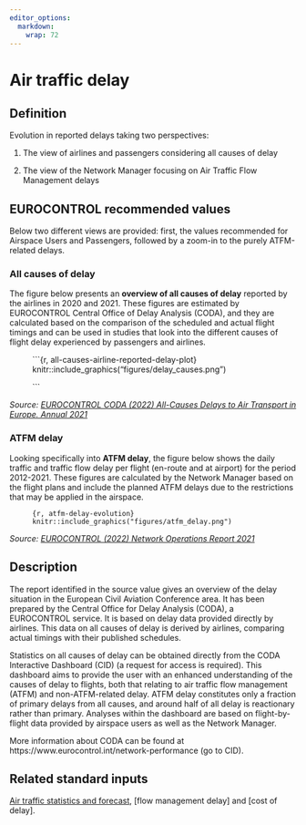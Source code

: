 ```yaml
---
editor_options: 
  markdown: 
    wrap: 72
---
```


# Air traffic delay

## Definition

Evolution in reported delays taking two perspectives:

1.  The view of airlines and passengers considering all causes of delay

2.  The view of the Network Manager focusing on Air Traffic Flow
    Management delays

## EUROCONTROL recommended values

Below two different views are provided: first, the values recommended
for Airspace Users and Passengers, followed by a zoom-in to the purely
ATFM-related delays.

### All causes of delay

The figure below presents an **overview of all causes of delay** reported by the airlines in 2020 and 2021. These figures are estimated by EUROCONTROL Central Office of Delay Analysis (CODA), and they are calculated based on the comparison of the scheduled and actual flight timings and can be used in studies that look into the different causes of flight delay experienced by passengers and airlines.

:   ```{r, all-causes-airline-reported-delay-plot}
    knitr::include_graphics("figures/delay_causes.png")
    
    ```

*Source: [EUROCONTROL CODA (2022) All-Causes Delays to Air Transport in
Europe. Annual
2021](https://www.eurocontrol.int/sites/default/files/2022-04/eurocontrol-coda-digest-annual-report-2021.pdf)*

### ATFM delay

Looking specifically into **ATFM delay**, the figure below shows the daily traffic and traffic flow delay per flight (en-route and at airport) for the period 2012-2021. These figures are calculated by the Network Manager based on the flight plans and include the planned ATFM delays due to the restrictions that may be applied in the airspace.

:   `{r, atfm-delay-evolution} knitr::include_graphics("figures/atfm_delay.png")`

*Source: [EUROCONTROL (2022) Network Operations Report 2021](https://www.eurocontrol.int/publication/annual-network-operations-report-2021)*

## Description

The report identified in the source value gives an overview of the delay
situation in the European Civil Aviation Conference area. It has been
prepared by the Central Office for Delay Analysis (CODA), a EUROCONTROL
service. It is based on delay data provided directly by airlines. This
data on all causes of delay is derived by airlines, comparing actual
timings with their published schedules.

Statistics on all causes of delay can be obtained directly from the CODA
Interactive Dashboard (CID) (a request for access is required). This
dashboard aims to provide the user with an enhanced understanding of the
causes of delay to flights, both that relating to air traffic flow
management (ATFM) and non-ATFM-related delay. ATFM delay constitutes
only a fraction of primary delays from all causes, and around half of
all delay is reactionary rather than primary. Analyses within the
dashboard are based on flight-by-flight data provided by airspace users
as well as the Network Manager.

More information about CODA can be found at
https://www.eurocontrol.int/network-performance (go to CID).

## Related standard inputs

[Air traffic statistics and
forecast](#air-traffic-statistics-and-forecasts), \[flow management
delay\] and \[cost of delay\].
